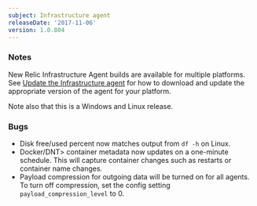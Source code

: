 ```yaml
---
subject: Infrastructure agent
releaseDate: '2017-11-06'
version: 1.0.804
---
```


### Notes

New Relic Infrastructure Agent builds are available for multiple platforms. See [Update the Infrastructure agent](https://docs.newrelic.com/docs/infrastructure/new-relic-infrastructure/installation/update-infrastructure-agent) for how to download and update the appropriate version of the agent for your platform.

Note also that this is a Windows and Linux release.

### Bugs

* Disk free/used percent now matches output from `df -h` on Linux.
* <DNT>Docker/DNT> container metadata now updates on a one-minute schedule. This will capture container changes such as restarts or container name changes.
* Payload compression for outgoing data will be turned on for all agents. To turn off compression, set the config setting `payload_compression_level` to 0.

